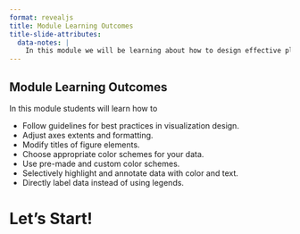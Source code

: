 ```yaml
---
format: revealjs
title: Module Learning Outcomes
title-slide-attributes:
  data-notes: |
    In this module we will be learning about how to design effective plots for communication purposes.
---
```


## Module Learning Outcomes

In this module students will learn how to

- Follow guidelines for best practices in visualization design.
- Adjust axes extents and formatting.
- Modify titles of figure elements.
- Choose appropriate color schemes for your data.
- Use pre-made and custom color schemes.
- Selectively highlight and annotate data with color and text.
- Directly label data instead of using legends.


# Let's Start!